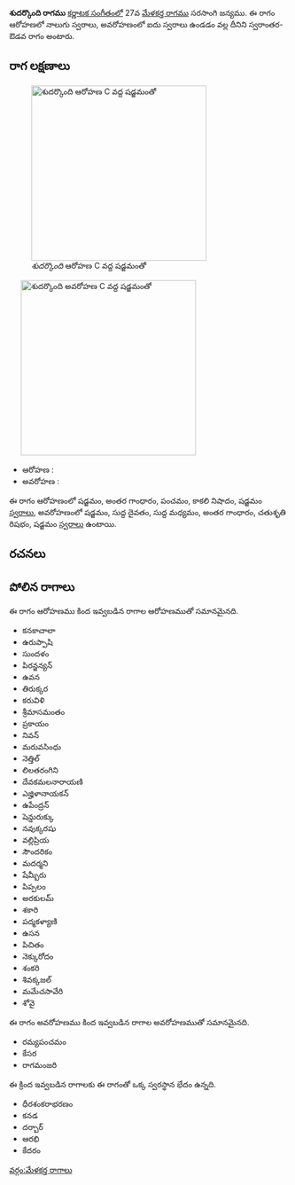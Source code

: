 {{Infobox ragam
	| name          	= శుదర్కొంది
	| synonym	    	= 
	| mela          	= 
	| chakra        	= 
	| janaka        	= 
	| type          	= స్వరాంతర-ఔడవ
	| arohanam      	= {{svaraC|S|G3|P|N3|S'}} 
	| avarohanam    	= {{svaraC|S'|D1|M1|G3|R2|S}}
	| jeeva         	=
	| chhaya        	=
	| nyasa         	=
	| vishesha      	= 
	| equivalent  		= 
}}
{{కర్ణాటక సంగీత రాగాలు}}
'''శుదర్కొంది రాగము''' [[కర్ణాటక సంగీతం]]లో 27వ [[మేళకర్త రాగము]] సరసాంగి జన్యము.  ఈ రాగం ఆరోహణలో నాలుగు స్వరాలు, అవరోహణంలో ఐదు స్వరాలు ఉండడం వల్ల దీనిని స్వరాంతర-ఔడవ రాగం అంటారు.


==రాగ లక్షణాలు==
[[Image:shudarkodi_ar_kb2wiki.png|thumb|right|316px|''శుదర్కొంది'' ఆరోహణ C వద్ద షడ్జమంతో]]
	[[Image:shudarkodi_av_kb2wiki.png|thumb|right|316px|''శుదర్కొంది'' అవరోహణ C వద్ద షడ్జమంతో]]

* ఆరోహణ : {{svaraC|S|G3|P|N3|S'}} 
* అవరోహణ : {{svaraC|S'|D1|M1|G3|R2|S}}

ఈ రాగం ఆరోహణంలో షడ్జమం, అంతర గాంధారం, పంచమం, కాకలి  నిషాదం, షడ్జమం [[స్వరాలు]], అవరోహణంలో షడ్జమం, సుద్ద దైవతం, సుద్ద మధ్యమం, అంతర గాంధారం, చతుశృతి రిషభం, షడ్జమం [[స్వరాలు]] ఉంటాయి.

==రచనలు==



==పోలిన రాగాలు==
ఈ రాగం ఆరోహణము కింద ఇవ్వబడిన రాగాల ఆరోహణముతో సమానమైనది.
* కనకాచాలా
* ఉరుప్పాషి
* సుందళం
* పిరన్జన్యన్
*  ఉవన
* తిరుక్కర
* కరువిళి
* శ్రీమాసమంతం
* ప్రకాయం
* నివన్
* మరువసింధు
* నెత్తిల్
* లిలతరంగిని
* దేవకమలనారాయణి
* ఎజ్హిళానాయకన్
* ఉపేంద్రన్
* షెన్డురుక్కు
* నవుక్కరషు
* వల్లిప్రియ
*  సౌందరికం
* మదర్మని
*  షేమ్బీరు
* పిప్పలం
* అరకులమ్
* శకారి
*  పద్మకళ్యాణి
*  ఉసన
*  పిచితం
* నెక్కురోదం
* శంకరి
* శివక్కజల్
* మమేచసావేరి
* శోవై

ఈ రాగం అవరోహణము కింద ఇవ్వబడిన రాగాల అవరోహణముతో సమానమైనది.
* రమ్యపంచమం
* కేసర
* రాగమంజరి

ఈ క్రింద ఇవ్వబడిన రాగాలకు ఈ రాగంతో ఒక్క స్వరస్థాన భేదం ఉన్నది.
* ధీరశంకరాభరణం
* కనడ
* దర్బార్
* ఆరభి
* కేదరం



[[వర్గం:మేళకర్త రాగాలు]]